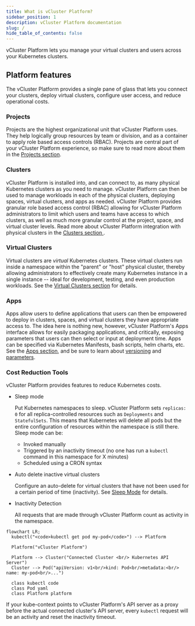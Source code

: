 ```yaml
---
title: What is vCluster Platform?
sidebar_position: 1
description: vCluster Platform documentation
slug: /
hide_table_of_contents: false
---
```


vCluster Platform lets you manage your virtual clusters and users across your Kubernetes clusters.

## Platform features

The vCluster Platform provides a single pane of glass that lets you connect your clusters, deploy virtual clusters, configure user access, and reduce operational costs.

### Projects

Projects are the highest organizational unit that vCluster Platform uses. They
help logically group resources by team or division, and as a container to apply
role based access controls (RBAC). Projects are central part of your vCluster
Platform experience, so make sure to read more about them in the [Projects
section](/platform/understand/what-are-projects).

### Clusters

vCluster Platform is installed into, and can connect to, as many physical Kubernetes clusters as you need to manage. vCluster Platform can then be used to manage workloads in each of the physical clusters, deploying spaces, virtual clusters, and apps as needed. vCluster Platform provides granular role based access control (RBAC) allowing for vCluster Platform administrators to limit which users and teams have access to which clusters, as well as much more granular control at the project, space, and virtual cluster levels. Read more about vCluster Platform integration with physical clusters in the [Clusters section ](understand/what-are-clusters.mdx).

### Virtual Clusters

Virtual clusters are _virtual_ Kubernetes clusters. These virtual clusters run inside a namespace within the "parent" or "host" physical cluster, thereby allowing administrators to effectively create many Kubernetes instance in a single instance -- ideal for development, testing, and even production workloads. See the [Virtual Clusters section](understand/what-are-virtual-clusters.mdx) for details.

### Apps

Apps allow users to define applications that users can then be empowered to deploy in clusters, spaces, and virtual clusters they have appropriate access to. The idea here is nothing new, however, vCluster Platform's Apps interface allows for easily packaging applications, and critically, exposing parameters that users can then select or input at deployment time. Apps can be specified via Kubernetes Manifests,
bash scripts, helm charts, etc. See the [Apps section](understand/what-are-apps.mdx), and be sure to learn about [versioning](administer/templates/versioning.mdx) and [parameters](administer/templates/parameters.mdx).

### Cost Reduction Tools

vCluster Platform provides features to reduce Kubernetes costs.

- Sleep mode

  Put Kubernetes namespaces to sleep. vCluster Platform sets `replicas: 0` for all replica-controlled resources such as `Deployments` and `StatefulSets`. This means that Kubernetes will delete all pods but the entire configuration of resources within the namespace is still there. Sleep mode can be:

  - Invoked manually
  - Triggered by an inactivity timeout (no one has run a `kubectl` command in this namespace for X
minutes)
  - Scheduled using a CRON syntax


- Auto delete inactive virtual clusters

  Configure an auto-delete for virtual clusters that have not been used for a
  certain period of time (inactivity). See [Sleep Mode](use-platform/namespaces/key-features/sleep-mode.mdx) for details.


- Inactivity Detection

  All requests that are made through vCluster Platform count as activity in the namespace.

```mermaid
flowchart LR;
  kubectl("<code>kubectl get pod my-pod</code>") --> Platform

  Platform("vCluster Platform")

  Platform --> Cluster("Connected Cluster <br/> Kubernetes API Server")
  Cluster --> Pod("apiVersion: v1<br/>kind: Pod<br/>metadata:<br/>  name: my-pod<br/>...")

  class kubectl code
  class Pod yaml
  class Platform platform
```

  If your kube-context points to vCluster Platform's API server as a proxy before the actual connected cluster's API server, every `kubectl` request will be an activity and reset the inactivity timeout.
